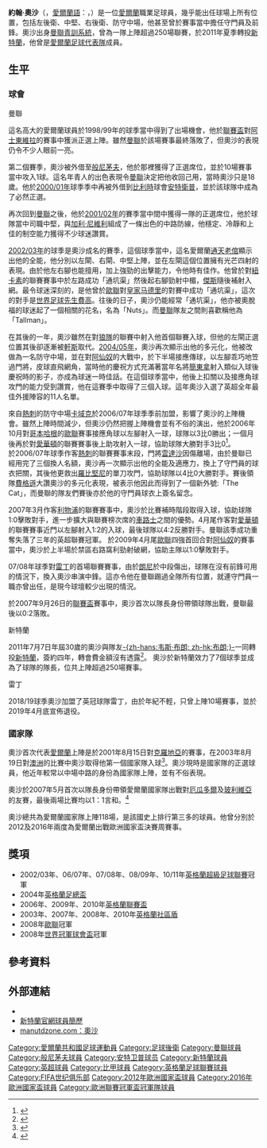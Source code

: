 {{noteTA|G1=MUFC|G2=FAcup|G3=EPL
|T=zh-hans:约翰·奥谢;zh-hk:約翰·奧沙;zh-tw:約翰·奧謝;
}}
{{Infobox football biography 2
| playername          = 约翰·奥谢<br />''John O'Shea''
| image            = FIFA WC-qualification 2014 - Austria vs Ireland 2013-09-10 - John O'Shea 01.jpg
| image_size       = 
| fullname            = John Francis O'Shea
| dateofbirth         = {{birth date and age|1981|4|30}}
| cityofbirth         = [[沃特福德_(芒斯特省)|-{沃特福德}-]]
| countryofbirth      = [[愛爾蘭|愛爾蘭]]
| height              = {{height|m=1.93}}
| position            = [[後衛_(足球)|後衛]]、[[中場|中場]]、[[前鋒_(足球)|前鋒]]、[[門將|門將]]
| currentclub         = 
| clubnumber          = 
| youthyears1         = 1996−1998
| youthclubs1         = [[曼聯預備隊及青訓學院|曼聯]]
| years1              = 1998−2011
| clubs1              = [[曼聯|曼聯]]
| caps1               = 256
| goals1              = 10
| years2              = 2000
| clubs2              = → [[伯恩茅斯足球俱乐部|般尼茅夫]] (借用)
| caps2               = 10
| goals2              = 1
| years3              = 2001
| clubs3              = → [[皇家安特卫普足球俱乐部|安特卫普]] (借用)
| caps3               = 14
| goals3              = 0
| years4              = 2011−2018
| clubs4              = [[桑德兰足球俱乐部|新特蘭]]
| caps4               = 226
| goals4              = 4
| years5              = 2018−2019
| clubs5              = [[雷丁足球會|雷丁]]
| caps5               = 9
| goals5              = 0
| totalcaps        = 515 |totalgoals = 15
| nationalyears1      = 2000−2002
| nationalteam1       = [[愛爾蘭21歲以下國家足球隊|愛爾蘭U21]]
| nationalcaps1       = 13
| nationalgoals1      = 1
| nationalyears2      = 2001−2018
| nationalteam2       = [[愛爾蘭國家足球隊|愛爾蘭]]
| nationalcaps2       = 118
| nationalgoals2      = 3
| medaltemplates      = 
| club-update         = 2018年7月3日
| nationalteam-update = 2018年6月2日
}}

'''約翰·奧沙'''（{{lang-en|'''John O'Shea'''}}，[[愛爾蘭語|愛爾蘭語]]：'''{{lang|ga|Seán Ó Sé}}'''，{{bd|1981年|4月30日}}）是一位[[愛爾蘭|愛爾蘭]]職業足球員，幾乎能出任球場上所有位置，包括左後衛、中堅、右後衛、防守中場，他甚至曾於賽事當中擔任守門員及前鋒。奧沙出身[[曼聯預備隊及青訓學院|曼聯青訓系統]]，曾為一隊上陣超過250場聯賽，於2011年夏季轉投[[桑德兰足球俱乐部|新特蘭]]，他曾是[[愛爾蘭足球代表隊|愛爾蘭足球代表隊]]成員。

==生平==
=== 球會 ===
;曼聯
這名高大的愛爾蘭球員於1998/99年的球季當中得到了出場機會，他於[[英格蘭聯賽盃|聯賽盃]]對[[阿士東維拉足球俱樂部|阿士東維拉]]的賽事中獲派正選上陣。雖然[[曼聯|曼聯]]於該場賽事最終落敗了，但奧沙的表現仍令不少人眼前一亮。

第二個賽季，奧沙被外借至[[伯恩茅斯足球俱乐部|般尼茅夫]]，他於那裡獲得了正選席位，並於10場賽事當中攻入1球。這名年青人的出色表現令[[曼聯|曼聯]]決定把他收回己用，當時奧沙只是18歲。他於[[2000年至2001年英格蘭超級聯賽|2000/01年]]球季季中再被外借到[[比利時|比利時]]球會[[皇家安特卫普足球俱乐部|安特衛普]]，並於該球隊中成為了必然正選。

再次回到[[曼聯|曼聯]]之後，他於[[2001年至2002年英格蘭超級聯賽|2001/02年]]的賽季當中間中獲得一隊的正選席位，他於球隊當中司職中堅，與[[加利·尼維利|加利·尼維利]]組成了一條出色的中路防線，他穩定、冷靜和上佳的制空能力獲得不少球迷讚賞。

[[2002年至2003年英格蘭超級聯賽|2002/03年]]的球季是奧沙成名的賽季，這個球季當中，這名愛爾蘭[[通天老倌|通天老倌]]顯示出他的全能，他分別以左閘、右閘、中堅上陣，並在左閘這個位置擁有光芒四射的表現。由於他左右腳也能擅用，加上強勁的出擊能力，令他時有佳作。他曾於對[[纽卡斯尔联足球俱乐部|紐卡素]]的聯賽賽事中於左路成功「通坑渠」然後起右腳勁射中楣，[[瑞恩·吉格斯|傑斯]]隨後補射入網。最令球迷深刻的，是他曾於[[歐聯|歐聯]]對[[皇家马德里|皇家马德里]]的對賽中成功「通坑渠」，這次的對手是[[世界足球先生|世界足球先生]][[路易士·費高|費高]]。往後的日子，奧沙仍能經常「通坑渠」，他亦被奧脫福的球迷起了一個相關的花名，名為「Nuts」。而[[曼聯|曼聯]]隊友之間則喜歡稱他為「Tallman」。

在其後的一年，奧沙雖然在對[[伍尔弗汉普顿流浪足球俱乐部|狼隊]]的聯賽中射入他首個聯賽入球，但他的左閘正選位置其後卻逐漸被[[加夫列尔·海因策|軒斯]]取代。[[2004年至2005年英格蘭超級聯賽|2004/05年]]，奧沙再次顯示出他的多元化，他被改做為一名防守中場，並在對[[阿森纳足球俱乐部|阿仙奴]]的大戰中，於下半場接應傳球，以左腳乖巧地笠過門將，皮球直飛網角，當時他的慶祝方式充滿著當年名將[[埃里克·坎通纳|簡東拿]]射入類似入球後慶祝時的影子，亦成為球迷一時佳話。在這個球季當中，他後上扣關以及接應角球攻門的能力受到讚賞，他在這賽季中取得了三個入球。這年奧沙入選了英超全年最佳外援陣容的11人名單。

來自[[熱刺|熱刺]]的防守中場[[卡域克|卡域克]]於2006/07年球季季前加盟，影響了奧沙的上陣機會。雖然上陣時間減少，但奧沙仍然把握上陣機會並有不俗的演出，他於2006年10月對[[哥本哈根|哥本哈根]]的[[歐聯|歐聯]]賽事接應角球以左腳射入一球，球隊以3比0勝出；一個月後再於對[[埃弗顿足球俱乐部|愛華頓]]的聯賽賽事後上助攻射入一球，協助球隊大勝對手3比0<ref>{{Cite web |url=http://news.bbc.co.uk/sport2/hi/football/eng_prem/6183160.stm |title=曼聯3-0愛華頓 |accessdate=2006-12-01 |archive-date=2013-09-18 |archive-url=https://web.archive.org/web/20130918015241/http://news.bbc.co.uk/sport2/hi/football/eng_prem/6183160.stm |dead-url=no }}</ref>。
<br />
於2006/07年球季作客[[熱刺|熱刺]]的聯賽賽事末段，門將[[雲達沙|雲達沙]]因傷離場，由於曼聯已經用完了三個換人名額，奧沙再一次顯示出他的全能及適應力，換上了守門員的球衣把關，其後他更救出[[羅比堅尼|羅比堅尼]]的單刀攻門，協助球隊以4比0大勝對手。賽後領隊[[費格遜|費格遜]]大讚奧沙的多元化表現，被表示他因此而得到了一個新外號:「The Cat」，而曼聯的隊友們賽後亦於他的守門員球衣上簽名留念。

2007年3月作客[[利物浦足球會|利物浦]]的聯賽賽事中，奧沙於比賽補時階段取得入球，協助球隊1:0擊敗對手，進一步擴大與聯賽榜次席的[[車路士|車路士]]之間的優勢。4月尾作客對[[愛華頓|愛華頓]]的聯賽賽事近門以左腳射入1:2的入球，最後球隊以4:2反勝對手。曼聯該季成功重奪失落了三年的英超聯賽冠軍。
於2009年4月尾[[歐聯|歐聯]]四強首回合對[[阿仙奴|阿仙奴]]的賽事當中，奧沙於上半場於禁區右路窩利勁射破網，協助主隊以1:0擊敗對手。

07/08年球季對[[雷丁|雷丁]]的首場聯賽賽事，由於[[朗尼|朗尼]]於中段傷出，球隊在沒有前鋒可用的情況下，換入奧沙串演中鋒。這亦令他在曼聯踢過全隊所有位置，就連守門員一職亦曾出任，是現今球壇較少出現的情況。

於2007年9月26日的[[聯賽盃|聯賽盃]]賽事中，奧沙首次以隊長身份帶領球隊出戰，曼聯最後以0:2落敗。

;新特蘭
2011年7月7日年屆30歲的奧沙與隊友[[韦斯·布朗|-{zh-hans:韦斯·布朗; zh-hk:布朗;}-]]一同轉投[[桑德兰足球俱乐部|新特蘭]]，簽約四年，轉會費金額沒有透露<ref>{{cite news |language=en |url=http://news.bbc.co.uk/sport2/hi/football/14059071.stm |title=Man Utd's John O'Shea signs four-year Sunderland deal |publisher=''[[BBC_Sport|BBC Sport]]'' |date=2011-07-07 |accessdate=2011-07-11 |archive-date=2011-07-10 |archive-url=https://web.archive.org/web/20110710060952/http://news.bbc.co.uk/sport2/hi/football/14059071.stm |dead-url=no }}</ref>。
奧沙於新特蘭效力了7個球季並成為了球隊的隊長，位共上陣超過250場賽事。

;雷丁
2018/19球季奧沙加盟了英冠球隊雷丁，由於年紀不輕，只曾上陣10場賽事，並於2019年4月底宣佈退役。

=== 國家隊 ===
奧沙首次代表[[愛爾蘭足球代表隊|愛爾蘭]]上陣是於2001年8月15日對[[克羅地亞國家足球隊|克羅地亞]]的賽事，在2003年8月19日對[[澳洲國家足球隊|澳洲]]的比賽中奧沙取得他第一個國家隊入球<ref>{{Cite web |url=http://www.soccerbase.com/results3.sd?gameid=398077 |title=愛爾蘭2-1澳洲 |accessdate=2006-11-16 |archive-date=2007-03-12 |archive-url=https://web.archive.org/web/20070312064357/http://www.soccerbase.com/results3.sd?gameid=398077 |dead-url=no }}</ref>。奧沙現時是國家隊的正選球員，他近年較常以中場中路的身份為國家隊上陣，並有不俗表現。

奧沙於2007年5月首次以隊長身份帶領愛爾蘭國家隊出戰對[[厄瓜多爾|厄瓜多爾]]及[[玻利維亞|玻利維亞]]的友賽，最後兩場比賽均以1：1言和。<ref>{{Cite web |url=http://www.fai.ie/index.php?option=com_content&task=view&id=2012&Itemid=9 |title=奧沙成愛爾蘭國家隊隊長 |accessdate=2007-07-17 |archive-date=2007-05-15 |archive-url=https://web.archive.org/web/20070515150010/http://www.fai.ie/index.php?option=com_content&task=view&id=2012&Itemid=9 |dead-url=no }}</ref>

奧沙總共為愛爾蘭國家隊上陣118場，是該國史上排行第三多的球員。他曾分別於2012及2016年兩度為愛爾蘭出戰歐洲國家盃決賽周賽事。

== 獎項 ==
* 2002/03年、06/07年、07/08年、08/09年、10/11年[[英格蘭超級足球聯賽|英格蘭超級足球聯賽]]冠軍
* 2004年[[英格蘭足總盃|英格蘭足總盃]]
* 2006年、2009年、2010年[[英格蘭聯賽盃|英格蘭聯賽盃]]
* 2003年、2007年、2008年、2010年[[英格蘭社區盾|英格蘭社區盾]]
* 2008年[[歐聯|歐聯]]冠軍
* 2008年[[世界冠軍球會盃|世界冠軍球會盃]]冠軍

== 參考資料 ==
{{reflist}}

== 外部連結 ==
*{{soccerbase|18121}}
* [http://www.safc.com/players-and-staff/first-team/john-oshea 新特蘭官網球員簡歷] {{Wayback|url=http://www.safc.com/players-and-staff/first-team/john-oshea |date=20131029214245 }}
* [https://web.archive.org/web/20061022040221/http://www.manutdzone.com/playerpages/JohnOShea.htm manutdzone.com：奧沙]

{{Navboxes colour
|title=愛爾蘭共和國參賽名單
|bg=green
|fg=white
|bordercolor=silver
|list1=
{{2012年歐洲足球錦標賽愛爾蘭參賽名單}}
{{2016年歐洲國家盃愛爾蘭參賽名單}}
}}

{{DEFAULTSORT:O'Shea John}}
[[Category:愛爾蘭共和國足球運動員|Category:愛爾蘭共和國足球運動員]]
[[Category:足球後衛|Category:足球後衛]]
[[Category:曼聯球員|Category:曼聯球員]]
[[Category:般尼茅夫球員|Category:般尼茅夫球員]]
[[Category:安特卫普球员|Category:安特卫普球员]]
[[Category:新特蘭球員|Category:新特蘭球員]]
[[Category:英超球員|Category:英超球員]]
[[Category:比甲球員|Category:比甲球員]]
[[Category:英格蘭足球聯賽球員|Category:英格蘭足球聯賽球員]]
[[Category:FIFA世纪俱乐部|Category:FIFA世纪俱乐部]]
[[Category:2012年歐洲國家盃球員|Category:2012年歐洲國家盃球員]]
[[Category:2016年歐洲國家盃球員|Category:2016年歐洲國家盃球員]]
[[Category:歐洲聯賽冠軍盃冠軍隊球員|Category:歐洲聯賽冠軍盃冠軍隊球員]]